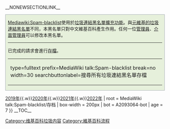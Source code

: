 __NONEWSECTIONLINK__
{{Noticeboard links}}
<div style="background-color: #e6f0db; margin: 2px 0; padding: 0 0.5em; border: 1px solid #a2a9b1;">
{{Tmbox
| type  = protection
| image = [[File:Full-protection-shackle-block.svg|40px|alt=|link=]]
| text  = '''MediaWiki:Spam-blacklist'''屬於[[Wikipedia:命名空間|MediaWiki命名空間]]，只能由[[WP:ADMIN|管理員]]、[[Wikipedia:介面管理員|介面管理員]]編輯。如果要請求更動本列表，請遵循下列說明。
}}
<div style="float: right;">
{{Sidebar
| name = Spam-blacklist header
| title = 垃圾連結黑名單
| content1 = {{Plainlist|
*[[MediaWiki:Spam-blacklist|本地黑名單]] ([[MediaWiki talk:Spam-blacklist|討論]] <b>&middot;</b> [[MediaWiki talk:Spam-blacklist/存档|存檔]] <b>&middot;</b> [[MediaWiki talk:Spam-blacklist/log|日誌]])
*[[MediaWiki:Spam-whitelist|本地白名單]] ([[MediaWiki talk:Spam-whitelist|討論]] <b>&middot;</b> [[MediaWiki talk:Spam-whitelist/存档|存檔]] <b>&middot;</b> [[MediaWiki:Spam-whitelist/log|日誌]])
*[[meta:Spam blacklist|全域黑名單]] ([[meta:Talk:Spam blacklist|討論]] <b>&middot;</b> [[meta:Talk:Spam blacklist/Archives|存檔]] <b>&middot;</b> [[meta:Spam blacklist/Log|日誌]])
}}
}}
{{Shortcut|WT:SBL|WT:BLIST}}
</div>

[[Mediawiki:Spam-blacklist]]使用於[[mw:Extension:SpamBlacklist|垃圾連結黑名單擴充功能]]。與[[m:Spam blacklist|元維基的垃圾連結黑名單]]不同，本黑名單只對中文維基百科產生作用。任何一位[[Wikipedia:管理員|管理員]]、[[Wikipedia:介面管理員|介面管理員]]可以修改本黑名單。
<hr />
已完成的請求會進行[[MediaWiki_talk:Spam-blacklist/存檔|存檔]]。

{| style="width:100%; margin: 0 auto .5em auto; padding: .2em; border-collapse:collapse; text-align:center; background-color:#E6F0DB; border:1px solid #ccc7b7;"
|<inputbox>
type=fulltext
prefix=MediaWiki talk:Spam-blacklist
break=no
width=30
searchbuttonlabel=搜尋所有垃圾連結黑名單存檔
</inputbox>
|}
<!--end of large green box-->
</div>
{{MediaWiki talk:Spam-blacklist/Indicators}}
<!--Archive box-->
{{档案馆|
*具体参看[[Special:前缀索引/MediaWiki talk:Spam-blacklist]]
*[[MediaWiki talk:Spam-blacklist/存档/2018年|2018年]]{{.w}}[[MediaWiki talk:Spam-blacklist/存档/2019年|2019年]]{{.w}}[[MediaWiki talk:Spam-blacklist/存档/2020年|2020年]]{{.w}}[[MediaWiki talk:Spam-blacklist/存档/2021年|2021年]]{{.w}}[[MediaWiki talk:Spam-blacklist/存档/2022年|2022年]]
| root      = MediaWiki talk:Spam-blacklist/存档
| box-width = 200px
| bot       = A2093064-bot
| age       = 7
}}{{easy archive|to=MediaWiki talk:Spam-blacklist/存档/{{CURRENTYEAR}}年{{CURRENTMONTHNAME}}{{CURRENTDAY}}日}}
__TOC__
<noinclude>
{{Documentation|content=
This template is for use with [[MediaWiki talk:Spam-blacklist]].
This [[Wikipedia:Template|template]] is a [[Wikipedia:Avoid self-references|self-reference]] and so is part of the Wikipedia project rather than the encyclopaedic content.
}}
</noinclude>
<includeonly>
<!--Categories for [[Mediawiki talk:Spam-blacklist]] itself-->
[[Category:维基百科垃圾内容]]
[[Category:維基百科流程]]
</includeonly>